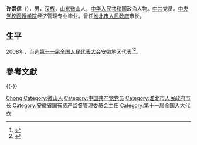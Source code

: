 {{Otheruses|other=名为许崇信的其他人物|许崇信}}

'''许崇信'''（{{bd|1956年||}}），男，[[汉族|汉族]]，[[山东|山东]][[微山|微山]]人，[[中华人民共和国|中华人民共和国]]政治人物。[[中共|中共]]党员。[[中央党校函授学院|中央党校函授学院]]经济管理专业毕业。曾任[[淮北市人民政府|淮北市人民政府]]市长。

== 生平 ==
2008年，当选[[第十一届全国人民代表大会|第十一届全国人民代表大会]]安徽地区代表<ref>{{cite web|author=新华网|title=第十一届全国人大代表|url=http://news.xinhuanet.com/ziliao/2008-03/03/content_7708230.htm?node=36628|publisher=新华网|accessdate=2014-01-07|archive-date=2014-01-10|archive-url=https://web.archive.org/web/20140110211415/http://news.xinhuanet.com/ziliao/2008-03/03/content_7708230.htm?node=36628|dead-url=no}}</ref><ref>{{cite news|title=全国人大代表信息-许崇信|url=http://210.82.31.1:8084/delegate/viewDelegate.action?dbid=110977|accessdate=2013-04-05|newspaper=全国人大网|archive-url=https://web.archive.org/web/20140407064058/http://www.npc.gov.cn/delegate/viewDelegate.action?dbid=110977|archive-date=2014-04-07|dead-url=yes}}</ref>。

==參考文獻==
{{reflist}}

{{-}}
{{start box}}
{{s-gov|prc}}
{{s-before|[[]]}}
{{s-title|[[安徽省国有资产监督管理委员会|安徽省国有资产监督管理委员会]]主任|？－2016年8月}}
{{s-after|[[李明_(1958年)|李明]]}}
{{s-before|[[]]}}
{{s-title|[[淮北市人民政府|淮北市人民政府]]市长|？－？}}
{{s-after|[[]]}}
{{end box}}

{{Authority control}}
{{DEFAULTSORT:Xu}}
[[Category:许姓|Chong]]
[[Category:微山人|Category:微山人]]
[[Category:中国共产党党员|Category:中国共产党党员]]
[[Category:淮北市人民政府市长|Category:淮北市人民政府市长]]
[[Category:安徽省国有资产监督管理委员会主任|Category:安徽省国有资产监督管理委员会主任]]
[[Category:第十一届全国人大代表|Category:第十一届全国人大代表]]